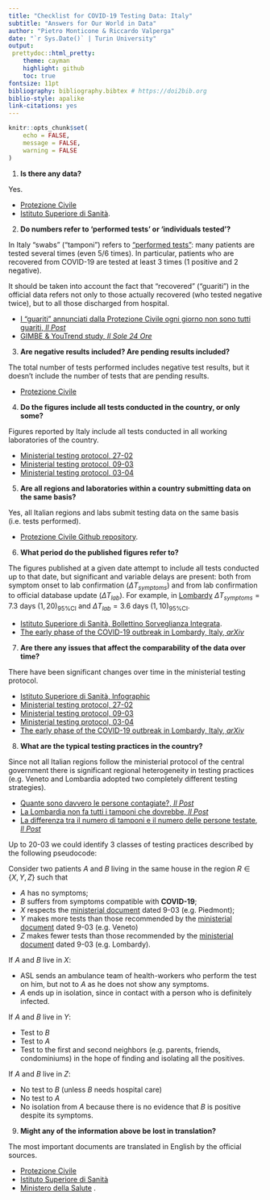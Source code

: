 ```yaml
---
title: "Checklist for COVID-19 Testing Data: Italy"
subtitle: "Answers for Our World in Data"
author: "Pietro Monticone & Riccardo Valperga"
date: "`r Sys.Date()` | Turin University"
output:
 prettydoc::html_pretty:
    theme: cayman
    highlight: github
    toc: true
fontsize: 11pt
bibliography: bibliography.bibtex # https://doi2bib.org
biblio-style: apalike
link-citations: yes
---
```


```r
knitr::opts_chunk$set(
	echo = FALSE,
	message = FALSE,
	warning = FALSE
)
```
1. **Is there any data?**

Yes. 

* [Protezione Civile](https://github.com/pcm-dpc/COVID-19)
* [Istituto Superiore di Sanità](https://www.epicentro.iss.it/coronavirus/).

2. **Do numbers refer to ‘performed tests’ or ‘individuals tested’?**

In Italy "swabs" ("tamponi") refers to ["performed tests"](https://github.com/pcm-dpc/COVID-19): many patients are tested several times (even 5/6 times). In particular, patients who are recovered from COVID-19 are tested at least 3 times (1 positive and 2 negative).

It should be taken into account the fact that "recovered" ("guariti") in the official data refers not only to those actually recovered (who tested negative twice), but to all those discharged from hospital.

* [I “guariti” annunciati dalla Protezione Civile ogni giorno non sono tutti guariti, *Il Post*](https://www.ilpost.it/2020/04/02/guariti-coronavirus-protezione-civile/)
* [GIMBE & YouTrend study, *Il Sole 24 Ore*](https://www.sanita24.ilsole24ore.com/art/aziende-e-regioni/2020-04-02/coronavirus-cartabellotta-fondazione-gimbe-sovrastimato-numero-guariti-rischi-serve-chiarezza-orientare-scelte-103855.php?uuid=ADkV6eH)

3. **Are negative results included? Are pending results included?**

The total number of tests performed includes negative test results, but it  doesn't include the number of tests that are pending results.

* [Protezione Civile](https://github.com/pcm-dpc/COVID-19) 

4. **Do the figures include all tests conducted in the country, or only some?** 

Figures reported by Italy include all tests conducted in all working laboratories of the country. 

* [Ministerial testing protocol, 27-02](http://www.trovanorme.salute.gov.it/norme/renderNormsanPdf?anno=2020&codLeg=73444&parte=1%20&serie=null)
* [Ministerial testing protocol, 09-03](https://www.fnopi.it/wp-content/uploads/2020/03/Circolare_9_marzo_2020.pdf)
* [Ministerial testing protocol, 03-04](http://www.trovanorme.salute.gov.it/norme/renderNormsanPdf?anno=2020&codLeg=73799&parte=1%20&serie=null)

5. **Are all regions and laboratories within a country submitting data on the same basis?**

Yes, all Italian regions and labs submit testing data on the same basis (i.e. tests performed).

* [Protezione Civile Github repository](https://github.com/pcm-dpc/COVID-19).

6. **What period do the published figures refer to?**

The figures published at a given date attempt to include all tests conducted up to that date, but significant and variable delays are present: both from symptom onset to lab confirmation ($\Delta T_{symptoms}$) and from lab confirmation to official database update ($\Delta T_{lab}$). For example, in [Lombardy](https://arxiv.org/ftp/arxiv/papers/2003/2003.09320.pdf) $\Delta T_{symptoms}= 7.3 \text{ days } (1,20)_{95\% \text{CI}}$ and $\Delta T_{lab} = 3.6 \text{ days } (1,10)_{95\% \text{CI}}$. 

* [Istituto Superiore di Sanità, Bollettino Sorveglianza Integrata](https://www.epicentro.iss.it/coronavirus/bollettino/Bollettino-sorveglianza-integrata-COVID-19_6-aprile-2020.pdf). 
* [The early phase of the COVID-19 outbreak in Lombardy, Italy, *arXiv*](https://arxiv.org/ftp/arxiv/papers/2003/2003.09320.pdf)

7. **Are there any issues that affect the comparability of the data over time?**

There have been significant changes over time in the ministerial testing protocol.

* [Istituto Superiore di Sanità, Infographic](https://www.epicentro.iss.it/en/coronavirus/bollettino/Infografica_8aprile%20ENG.pdf)
* [Ministerial testing protocol, 27-02](http://www.trovanorme.salute.gov.it/norme/renderNormsanPdf?anno=2020&codLeg=73444&parte=1%20&serie=null)
* [Ministerial testing protocol, 09-03](https://www.fnopi.it/wp-content/uploads/2020/03/Circolare_9_marzo_2020.pdf)
* [Ministerial testing protocol, 03-04](http://www.trovanorme.salute.gov.it/norme/renderNormsanPdf?anno=2020&codLeg=73799&parte=1%20&serie=null)
* [The early phase of the COVID-19 outbreak in Lombardy, Italy, *arXiv*](https://arxiv.org/ftp/arxiv/papers/2003/2003.09320.pdf)

8. **What are the typical testing practices in the country?**

Since not all Italian regions follow the ministerial protocol of the central government there is significant regional heterogeneity in testing practices (e.g. Veneto and Lombardia adopted two completely different testing strategies). 

* [Quante sono davvero le persone contagiate?, *Il Post*](https://www.ilpost.it/2020/03/31/contagi-coronavirus-imperial-college-london/)
* [La Lombardia non fa tutti i tamponi che dovrebbe, *Il Post*](https://www.ilpost.it/2020/03/27/tamponi-lombardia-fontana-coronavirus/)
* [La differenza tra il numero di tamponi e il numero delle persone testate, *Il Post*](https://www.ilpost.it/2020/03/26/coronavirus-tamponi-eseguiti-persone-testate/)

Up to 20-03 we could identify 3 classes of testing practices described by the following pseudocode:

Consider two patients $A$ and $B$ living in the same house in the region $R \in \{X, Y, Z\}$ such that

* $A$ has no symptoms;
* $B$ suffers from symptoms compatible with **COVID-19**;
* $X$ respects the [ministerial document](https://www.fnopi.it/wp-content/uploads/2020/03/Circolare_9_marzo_2020.pdf) dated 9-03 (e.g. Piedmont);
* $Y$ makes more tests than those recommended by the [ministerial document](https://www.fnopi.it/wp-content/uploads/2020/03/Circolare_9_marzo_2020.pdf) dated 9-03 (e.g. Veneto)
* $Z$ makes fewer tests than those recommended by the [ministerial document](https://www.fnopi.it/wp-content/uploads/2020/03/Circolare_9_marzo_2020.pdf) dated 9-03 (e.g. Lombardy). 

If $A$ and $B$ live in $X$:

  * ASL sends an ambulance team of health-workers who perform the test on him, but not to $A$ as he does not show any symptoms.
  * $A$ ends up in isolation, since in contact with a person who is definitely infected.

If $A$ and $B$ live in $Y$:

  * Test to $B$ 
  * Test to $A$ 
  * Test to the first and second neighbors (e.g. parents, friends, condominiums) in the hope of finding and isolating all the positives.

If $A$ and $B$ live in $Z$:

  * No test to $B$ (unless $B$ needs hospital care)
  * No test to $A$
  * No isolation from $A$ because there is no evidence that $B$ is positive despite its symptoms.


9. **Might any of the information above be lost in translation?**

The most important documents are translated in English by the official sources. 

* [Protezione Civile](https://github.com/pcm-dpc/COVID-19)
* [Istituto Superiore di Sanità](https://www.epicentro.iss.it/coronavirus/)
* [Ministero della Salute](http://www.salute.gov.it/portale/home.html) .